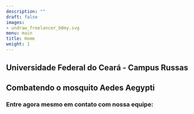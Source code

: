 ```yaml
---
description: ""
draft: false
images:
- undraw_freelancer_b0my.svg
menu: main
title: Home
weight: 1
---
```


## Universidade Federal do Ceará - Campus Russas
## Combatendo o mosquito Aedes Aegypti
### Entre agora mesmo em contato com nossa equipe: